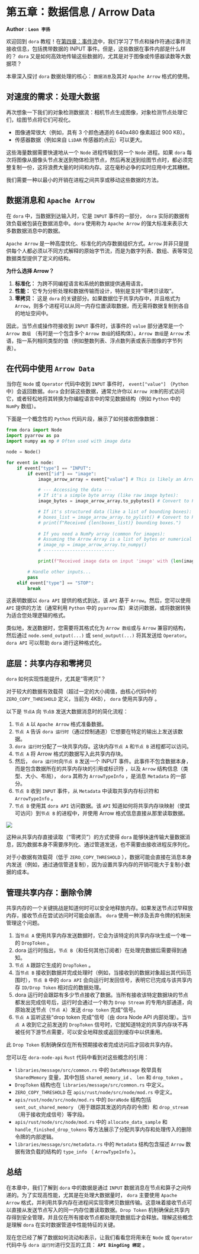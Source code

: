 # 第五章：数据信息 / Arrow Data

**Author** : **`Leon 李扬`**

欢迎回到 `dora` 教程！在[第四章：事件流](./event-stream)中，我们学习了节点和操作符通过事件流接收信息，包括携带数据的 INPUT 事件。但是，这些数据在事件内部是什么样的？ `dora` 又是如何高效地传输这些数据的，尤其是对于图像或传感器读数等大数据项？

本章深入探讨 `dora` 数据处理的核心： `数据消息`及其对 `Apache Arrow` 格式的使用。

## 对速度的需求：处理大数据

再次想象一下我们的对象检测数据流：相机节点生成图像，对象检测节点处理它们，绘图节点将它们可视化。

- 图像通常很大（例如，具有 3 个颜色通道的 640x480 像素超过 900 KB）。
- 传感器数据（例如来自 `LiDAR` 传感器的点云）可以更大。

这些海量数据需要快速地从一个 `Node` 进程传输到另一个 `Node` 进程。如果 `dora` 每次将图像从摄像头节点发送到物体检测节点，然后再发送到绘图节点时，都必须完整复制一份，这将浪费大量的时间和内存。这在毫秒必争的实时应用中尤其糟糕。

我们需要一种以最小的开销在进程之间共享或移动这些数据的方法。

## 数据消息和 `Apache Arrow`

在 `dora` 中，当数据到达输入时，它是 `INPUT` 事件的一部分， `dora` 实际的数据有效负载被包装在数据消息中。`dora` 使用称为 `Apache Arrow` 的强大标准来表示大多数数据消息中的数据。

`Apache Arrow` 是一种高度优化、标准化的内存数据组织方式。`Arrow` 并非只是提供每个人都必须以不同方式解释的原始字节流，而是为数字列表、数组、表等常见数据类型提供了定义的结构。

**为什么选择 Arrow？**

1. **标准化：** 为跨不同编程语言和系统的数据提供通用语言。
2. **性能：** 它专为分析处理和数据传输而设计，特别是支持“零拷贝读取”。
3. **零拷贝：** 这是 `dora` 的关键部分。如果数据位于共享内存中，并且格式为 `Arrow`，则多个进程可以从同一内存位置读取数据，而无需将数据复制到各自的地址空间中。

因此，当节点或操作符接收到 `INPUT` 事件时，该事件的 `value` 部分通常是一个 `Arrow 数组` （有时是一个包含多个 `Arrow 数组`的结构体）。`Arrow 数组`是 `Arrow` 术语，指一系列相同类型的值（例如整数列表、浮点数列表或表示图像的字节列表）。

## 在代码中使用 `Arrow Data`

当你在 `Node` 或 `Operator` 代码中收到 `INPUT` 事件时， `event["value"]` （`Python` 中）会返回数据。`dora` 会封装这些数据，通常允许你以 `Arrow 对象`的形式访问它，或者轻松地将其转换为你编程语言中的常见数据结构（例如 `Python` 中的 `NumPy` 数组）。

下面是一个概念性的 `Python` 代码片段，展示了如何接收图像数据：

```py
from dora import Node
import pyarrow as pa
import numpy as np # Often used with image data

node = Node()

for event in node:
    if event["type"] == "INPUT":
        if event["id"] == "image":
            image_arrow_array = event["value"] # This is likely an Arrow Array

            # --- Accessing the data ---
            # If it's a simple byte array (like raw image bytes):
            image_bytes = image_arrow_array.to_pybytes() # Convert to Python bytes

            # If it's structured data (like a list of bounding boxes):
            # boxes_list = image_arrow_array.to_pylist() # Convert to Python list
            # print(f"Received {len(boxes_list)} bounding boxes.")
            
            # If you need a NumPy array (common for images):
            # Assuming the Arrow Array is a list of bytes or numerical array
            # image_np = image_arrow_array.to_numpy() 
            # ---------------------------

            print(f"Received image data on input 'image' with {len(image_bytes)} bytes.")

        # Handle other inputs...
        pass
    elif event["type"] == "STOP":
        break
```

这表明数据以 `dora API` 提供的格式到达，该 `API` 基于 `Arrow`。然后，您可以使用 `API` 提供的方法（通常利用 `Python` 中的 `pyarrow` 库）来访问数据，或将数据转换为适合您处理逻辑的格式。

类似地，发送数据时，您需要将其格式化为 `Arrow 数组`或与 `Arrow` 兼容的结构，然后通过 `node.send_output(...)` 或 `send_output(...)` 将其发送给 `Operator`。`dora API` 可以帮助 `dora` 进行这种格式化。

## 底层：共享内存和零拷贝

`dora` 如何实现性能提升，尤其是“零拷贝”？

对于较大的数据有效载荷（超过一定的大小阈值，由核心代码中的 `ZERO_COPY_THRESHOLD` 定义，当前为 4KB）， `dora` 使用共享内存 。

以下是 `节点A` 向 `节点B` 发送大数据消息时的简化流程：

1. `节点 A` 以 `Apache Arrow` 格式准备数据。
2. `节点 A` 告诉 `dora 运行时`（通过控制通道）它想要在特定的输出上发送该数据。
3. `dora 运行时`分配了一块共享内存。这块内存`节点 A` 和`节点 B` 进程都可以访问。
4. `节点 A` 将 Arrow 格式的数据写入此共享内存块。
5. 然后， `dora 运行时`向`节点 B` 发送一个 INPUT 事件。此事件不包含数据本身，而是包含数据所在的共享内存块的引用或标识符 ，以及 `Arrow` 结构信息（类型、大小、布局）， `dora` 其称为 `ArrowTypeInfo` ，是消息 `Metadata` 的一部分。
6. `节点 B` 收到 `INPUT` 事件，从 `Metadata` 中读取共享内存标识符和 `ArrowTypeInfo` 。
7. `节点 B` 使用其 `dora API` 访问数据。该 `API` 知道如何将共享内存块映射（使其可访问）到`节点 B` 的进程中，并使用 Arrow 格式信息直接从那里读取数据。

![](/data-message01.png)

这种从共享内存直接读取（“零拷贝”）的方式使得 `dora` 能够快速传输大量数据消息，因为数据本身不需要序列化、通过管道发送，也不需要由接收进程反序列化。

对于小数据有效载荷（低于 `ZERO_COPY_THRESHOLD` ），数据可能会直接在消息本身内发送（例如，通过通信管道复制），因为设置共享内存的开销可能大于复制小数据的成本。

## 管理共享内存：删除令牌

共享内存的一个关键挑战是知道何时可以安全地释放内存。如果发送节点过早释放内存，接收节点在尝试访问时可能会崩溃。 `dora` 使用一种涉及丢弃令牌的机制来管理这个问题。

1. 当`节点 A` 使用共享内存发送数据时，它会为该特定的共享内存块生成一个唯一的 `DropToken` 。
2. dora 运行时指出，`节点 B`（和任何其他订阅者）在处理完数据后需要得到通知。
3. `节点 A` 跟踪它生成的 `DropToken` 。
4. 当`节点 B` 接收到数据并完成处理时（例如，当接收到的数据对象超出其代码范围时），`节点 B` 中的 `dora API` 会向运行时发回信号，表明它已完成与该共享内存 `ID/Drop Token` 相对应的数据处理。
5. dora 运行时会跟踪有多少节点接收了数据。当所有接收该特定数据块的节点都发出完成信号后，运行时会通过一个称为 `Drop Stream` 的专用内部通道，向原始发送节点（`节点 A`）发送 `drop token` 完成”信号。
6. `节点 A` 监听这些“drop token 完成”信号（由 dora Node API 内部处理）。当`节点 A` 收到它之前发送的 `DropToken` 信号时，它就知道特定的共享内存块不再被任何下游节点需要，可以安全地释放或返回到缓存中以供重用。

此 `Drop Token` 机制确保仅在所有预期接收者完成访问后才回收共享内存。

您可以在 `dora-node-api` `Rust` 代码中看到对这些概念的引用：

- `libraries/message/src/common.rs` 中的 `DataMessage` 枚举具有 `SharedMemory` 变量，其中包括 `shared_memory_id` 、 `len` 和 `drop_token` 。
- `DropToken` 结构也在 `libraries/message/src/common.rs` 中定义。
- `ZERO_COPY_THRESHOLD` 在 `apis/rust/node/src/node/mod.rs` 中定义。
- `apis/rust/node/src/node/mod.rs` 中的 `DoraNode` 结构包括 `sent_out_shared_memory` （用于跟踪其发送的内存的令牌）和 `drop_stream` （用于接收完成信号）等字段。
- `apis/rust/node/src/node/mod.rs` 中的 `allocate_data_sample` 和 `handle_finished_drop_tokens` 等方法展示了分配共享内存和处理传入的删除令牌的内部逻辑。
- `libraries/message/src/metadata.rs` 中的 `Metadata` 结构包含描述 `Arrow` 数据有效负载的结构的 `type_info` （ `ArrowTypeInfo` ）。

## 总结

在本章中，我们了解到 `dora` 中的数据是通过 `INPUT` 数据消息在节点和算子之间传递的。为了实现高性能，尤其是在处理大数据量时， `dora` 主要使用 `Apache Arrow` 格式，并利用共享内存在进程间实现零拷贝数据传输。这意味着接收节点可以直接从发送节点写入的同一内存位置读取数据。`Drop Token` 机制确保此共享内存得到安全管理，并且仅在所有接收节点都处理完数据后才会释放。理解这些概念是理解 `dora` 在实时数据管道中性能特征的关键。

现在您已经了解了数据如何流动和表示，让我们看看您将用来在 `Node` 或 `Operator` 代码中与 `dora 运行时`进行交互的工具： **`API Bingding 绑定`** 。
